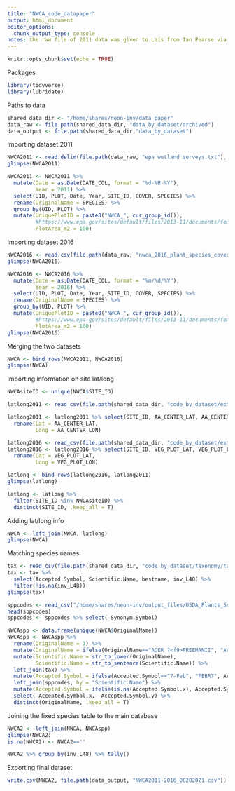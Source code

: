 ```yaml
---
title: "NWCA_code_datapaper"
output: html_document
editor_options: 
  chunk_output_type: console
notes: the raw file of 2011 data was given to Laís from Ian Pearse via email. The 2016 data Laís downloaded from the website and included in the database. https://www.epa.gov/national-aquatic-resource-surveys/data-national-aquatic-resource-surveys
---
```


```r
knitr::opts_chunk$set(echo = TRUE)
```

Packages
```r
library(tidyverse)
library(lubridate)
```

Paths to data
```r
shared_data_dir <- "/home/shares/neon-inv/data_paper"
data_raw <- file.path(shared_data_dir, "data_by_dataset/archived")
data_output <- file.path(shared_data_dir,"data_by_dataset")

```

Importing dataset 2011
```r
NWCA2011 <- read.delim(file.path(data_raw, "epa wetland surveys.txt"), header = TRUE)
glimpse(NWCA2011)

NWCA2011 <- NWCA2011 %>%
  mutate(Date = as.Date(DATE_COL, format = "%d-%B-%Y"),
         Year = 2011) %>%
  select(UID, PLOT, Date, Year, SITE_ID, COVER, SPECIES) %>%
  rename(OriginalName = SPECIES) %>%
  group_by(UID, PLOT) %>%
  mutate(UniquePlotID = paste0("NWCA_", cur_group_id()),
         #https://www.epa.gov/sites/default/files/2013-11/documents/fom_with_errata.pdf
         PlotArea_m2 = 100)
```

Importing dataset 2016
```r
NWCA2016 <- read.csv(file.path(data_raw, "nwca_2016_plant_species_cover_height_-_data_csv.csv"), header = TRUE)
glimpse(NWCA2016)

NWCA2016 <- NWCA2016 %>%
  mutate(Date = as.Date(DATE_COL, format = "%m/%d/%Y"),
         Year = 2016) %>%
  select(UID, PLOT, Date, Year, SITE_ID, COVER, SPECIES) %>%
  rename(OriginalName = SPECIES) %>%
  group_by(UID, PLOT) %>%
  mutate(UniquePlotID = paste0("NWCA_", cur_group_id()),
         #https://www.epa.gov/sites/default/files/2013-11/documents/fom_with_errata.pdf
         PlotArea_m2 = 100)
glimpse(NWCA2016)
```


Merging the two datasets
```r

NWCA <- bind_rows(NWCA2011, NWCA2016)
glimpse(NWCA)

```

Importing information on site lat/long
```r

NWCAsiteID <- unique(NWCA$SITE_ID)

latlong2011 <- read_csv(file.path(shared_data_dir, "code_by_dataset/extra_csv_NWCA/nwca2011_siteinfo.csv"))

latlong2011 <- latlong2011 %>% select(SITE_ID, AA_CENTER_LAT, AA_CENTER_LON) %>%
  rename(Lat = AA_CENTER_LAT,
         Long = AA_CENTER_LON)

latlong2016 <- read_csv(file.path(shared_data_dir, "code_by_dataset/extra_csv_NWCA/nwca2016_siteinfo.csv"))
latlong2016 <- latlong2016 %>% select(SITE_ID, VEG_PLOT_LAT, VEG_PLOT_LON) %>%
  rename(Lat = VEG_PLOT_LAT,
         Long = VEG_PLOT_LON)

latlong <- bind_rows(latlong2016, latlong2011)
glimpse(latlong)

latlong <- latlong %>%
  filter(SITE_ID %in% NWCAsiteID) %>%
  distinct(SITE_ID, .keep_all = T)

```

Adding lat/long info
```r
NWCA <- left_join(NWCA, latlong)
glimpse(NWCA)
```

Matching species names
```r
tax <- read_csv(file.path(shared_data_dir, "code_by_dataset/taxonomy/taxonomy_temp10_revised.csv"))
tax <- tax %>%
  select(Accepted.Symbol, Scientific.Name, bestname, inv_L48) %>%
  filter(!is.na(inv_L48))
glimpse(tax)

sppcodes <- read_csv("/home/shares/neon-inv/output_files/USDA_Plants_ScientificNames.csv")
head(sppcodes) 
sppcodes <- sppcodes %>% select(-Synonym.Symbol)

NWCAspp <- data.frame(unique(NWCA$OriginalName))
NWCAspp <- NWCAspp %>%
  rename(OriginalName = 1) %>%
  mutate(OriginalName = ifelse(OriginalName=="ACER ?<f9>FREEMANII", "Acer freemanii", OriginalName)) %>%
  mutate(Scientific.Name = str_to_lower(OriginalName),
         Scientific.Name = str_to_sentence(Scientific.Name)) %>%
  left_join(tax) %>%
  mutate(Accepted.Symbol = ifelse(Accepted.Symbol=="7-Feb", "FEBR7", Accepted.Symbol)) %>%
  left_join(sppcodes, by = "Scientific.Name") %>%
  mutate(Accepted.Symbol = ifelse(is.na(Accepted.Symbol.x), Accepted.Symbol.y, Accepted.Symbol.x)) %>%
  select(-Accepted.Symbol.x, -Accepted.Symbol.y) %>%
  distinct(OriginalName, .keep_all = T)

```

Joining the fixed species table to the main database
```r
NWCA2 <- left_join(NWCA, NWCAspp)
glimpse(NWCA2)
is.na(NWCA2) <- NWCA2==''

NWCA2 %>% group_by(inv_L48) %>% tally()
```

Exporting final dataset
```r
write.csv(NWCA2, file.path(data_output, "NWCA2011-2016_08202021.csv"))
```

